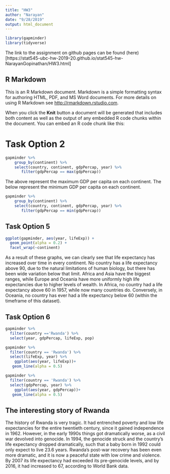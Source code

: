 ---
title: "HW3"
author: "Narayan"
date: "9/28/2019"
output: html_document
---

```{r, warning = FALSE, echo = FALSE}
library(gapminder)
library(tidyverse)
```

The link to the assignment on github pages can  be found (here)[https://stat545-ubc-hw-2019-20.github.io/stat545-hw-NarayanGopinathan/HW3.html]

## R Markdown

This is an R Markdown document. Markdown is a simple formatting syntax for authoring HTML, PDF, and MS Word documents. For more details on using R Markdown see <http://rmarkdown.rstudio.com>.

When you click the **Knit** button a document will be generated that includes both content as well as the output of any embedded R code chunks within the document. You can embed an R code chunk like this:

# Task Option 2 
```{r}
gapminder %>%
    group_by(continent) %>%
    select(country, continent, gdpPercap, year) %>%
       filter(gdpPercap == max(gdpPercap))
```
The above represent the maximum GDP per capita on each continent. The below represent the minimum GDP per capita on each continent. 
```{r}
gapminder %>%
    group_by(continent) %>%
    select(country, continent, gdpPercap, year) %>%
       filter(gdpPercap == min(gdpPercap))
```
## Task Option 5 
```{r, fig.width = 10, fig.height = 2}
ggplot(gapminder, aes(year, lifeExp)) +
  geom_point(alpha = 0.2) +
  facet_wrap(~continent)
```
As a result of these graphs, we can clearly see that life  expectancy has increased over time in every continent. No country has a life expectancy above 90, due to the natural limitations of human biology, but there has been wide variation below that limit. Africa and Asia have the biggest ranges, while Europe and Oceania have more uniformly high life expectancies due to higher levels of wealth. In Africa, no country had a life  expectancy above 60 in 1957, while now many countries do. Conversely, in Oceania, no country has ever had a life expectancy below 60 (within the timeframe of this dataset).

## Task Option 6
```{r}
gapminder %>%
  filter(country =='Rwanda') %>%
  select(year, gdpPercap, lifeExp, pop)
```
```{r fig.width = 5, fig.height = 2}
gapminder %>%
  filter(country == 'Rwanda') %>%
  select(lifeExp, year) %>%
    ggplot(aes(year, lifeExp))+
   geom_line(alpha = 0.5)
```
```{r fig.width = 5, fig.height = 2}
gapminder %>%
  filter(country == 'Rwanda') %>%
  select(gdpPercap, year) %>%
    ggplot(aes(year, gdpPercap))+
   geom_line(alpha = 0.5)
```

## The interesting story of Rwanda
The history of Rwanda is very tragic. It had entrenched poverty and low life expectancies for the entire twentieth century, since it gained independence in 1962. However, in the early 1990s things got dramatically worse, as a civil war devolved into genocide. In 1994, the genocide struck and the country's life expectancy dropped dramatically, such that a baby born in 1992 could only expect to live 23.6  years. Rwanda's post-war recovery has been even more dramatic, and it is now a peaceful state with low crime and violence. By 2007 its life expectancy had exceeded its pre-genocide levels, and by 2016, it had increased to 67, according to World Bank data.
